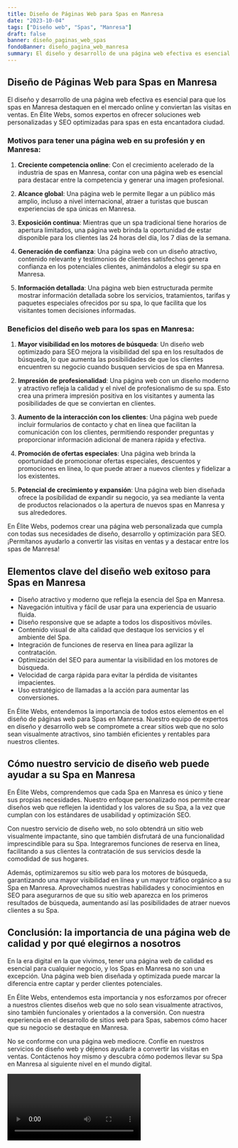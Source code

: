 ```yaml
---
title: Diseño de Páginas Web para Spas en Manresa
date: "2023-10-04"
tags: ["Diseño web", "Spas", "Manresa"]
draft: false
banner: diseño_paginas_web_spas
fondoBanner: diseño_pagina_web_manresa
summary: El diseño y desarrollo de una página web efectiva es esencial para que los spas en Manresa destaquen en el mercado online y conviertan las visitas en ventas. En Élite Webs, somos expertos en ofrecer soluciones web personalizadas y SEO optimizadas para spas en esta encantadora ciudad.
---
```



## Diseño de Páginas Web para Spas en Manresa

El diseño y desarrollo de una página web efectiva es esencial para que los spas en Manresa destaquen en el mercado online y conviertan las visitas en ventas. En Élite Webs, somos expertos en ofrecer soluciones web personalizadas y SEO optimizadas para spas en esta encantadora ciudad.

### Motivos para tener una página web en su profesión y en Manresa:

1. **Creciente competencia online**: Con el crecimiento acelerado de la industria de spas en Manresa, contar con una página web es esencial para destacar entre la competencia y generar una imagen profesional.

2. **Alcance global**: Una página web le permite llegar a un público más amplio, incluso a nivel internacional, atraer a turistas que buscan experiencias de spa únicas en Manresa.

3. **Exposición continua**: Mientras que un spa tradicional tiene horarios de apertura limitados, una página web brinda la oportunidad de estar disponible para los clientes las 24 horas del día, los 7 días de la semana.

4. **Generación de confianza**: Una página web con un diseño atractivo, contenido relevante y testimonios de clientes satisfechos genera confianza en los potenciales clientes, animándolos a elegir su spa en Manresa.

5. **Información detallada**: Una página web bien estructurada permite mostrar información detallada sobre los servicios, tratamientos, tarifas y paquetes especiales ofrecidos por su spa, lo que facilita que los visitantes tomen decisiones informadas.

### Beneficios del diseño web para los spas en Manresa:

1. **Mayor visibilidad en los motores de búsqueda**: Un diseño web optimizado para SEO mejora la visibilidad del spa en los resultados de búsqueda, lo que aumenta las posibilidades de que los clientes encuentren su negocio cuando busquen servicios de spa en Manresa.

2. **Impresión de profesionalidad**: Una página web con un diseño moderno y atractivo refleja la calidad y el nivel de profesionalismo de su spa. Esto crea una primera impresión positiva en los visitantes y aumenta las posibilidades de que se conviertan en clientes.

3. **Aumento de la interacción con los clientes**: Una página web puede incluir formularios de contacto y chat en línea que facilitan la comunicación con los clientes, permitiendo responder preguntas y proporcionar información adicional de manera rápida y efectiva.

4. **Promoción de ofertas especiales**: Una página web brinda la oportunidad de promocionar ofertas especiales, descuentos y promociones en línea, lo que puede atraer a nuevos clientes y fidelizar a los existentes.

5. **Potencial de crecimiento y expansión**: Una página web bien diseñada ofrece la posibilidad de expandir su negocio, ya sea mediante la venta de productos relacionados o la apertura de nuevos spas en Manresa y sus alrededores.

En Élite Webs, podemos crear una página web personalizada que cumpla con todas sus necesidades de diseño, desarrollo y optimización para SEO. ¡Permítanos ayudarlo a convertir las visitas en ventas y a destacar entre los spas de Manresa!

<GifSeo />

<Cta />

## Elementos clave del diseño web exitoso para Spas en Manresa

- Diseño atractivo y moderno que refleja la esencia del Spa en Manresa.
- Navegación intuitiva y fácil de usar para una experiencia de usuario fluida.
- Diseño responsive que se adapte a todos los dispositivos móviles.
- Contenido visual de alta calidad que destaque los servicios y el ambiente del Spa.
- Integración de funciones de reserva en línea para agilizar la contratación.
- Optimización del SEO para aumentar la visibilidad en los motores de búsqueda.
- Velocidad de carga rápida para evitar la pérdida de visitantes impacientes.
- Uso estratégico de llamadas a la acción para aumentar las conversiones.

En Élite Webs, entendemos la importancia de todos estos elementos en el diseño de páginas web para Spas en Manresa. Nuestro equipo de expertos en diseño y desarrollo web se compromete a crear sitios web que no solo sean visualmente atractivos, sino también eficientes y rentables para nuestros clientes.

## Cómo nuestro servicio de diseño web puede ayudar a su Spa en Manresa

En Élite Webs, comprendemos que cada Spa en Manresa es único y tiene sus propias necesidades. Nuestro enfoque personalizado nos permite crear diseños web que reflejen la identidad y los valores de su Spa, a la vez que cumplan con los estándares de usabilidad y optimización SEO.

Con nuestro servicio de diseño web, no solo obtendrá un sitio web visualmente impactante, sino que también disfrutará de una funcionalidad imprescindible para su Spa. Integraremos funciones de reserva en línea, facilitando a sus clientes la contratación de sus servicios desde la comodidad de sus hogares.

Además, optimizaremos su sitio web para los motores de búsqueda, garantizando una mayor visibilidad en línea y un mayor tráfico orgánico a su Spa en Manresa. Aprovechamos nuestras habilidades y conocimientos en SEO para asegurarnos de que su sitio web aparezca en los primeros resultados de búsqueda, aumentando así las posibilidades de atraer nuevos clientes a su Spa.

## Conclusión: la importancia de una página web de calidad y por qué elegirnos a nosotros

En la era digital en la que vivimos, tener una página web de calidad es esencial para cualquier negocio, y los Spas en Manresa no son una excepción. Una página web bien diseñada y optimizada puede marcar la diferencia entre captar y perder clientes potenciales.

En Élite Webs, entendemos esta importancia y nos esforzamos por ofrecer a nuestros clientes diseños web que no solo sean visualmente atractivos, sino también funcionales y orientados a la conversión. Con nuestra experiencia en el desarrollo de sitios web para Spas, sabemos cómo hacer que su negocio se destaque en Manresa.

No se conforme con una página web mediocre. Confíe en nuestros servicios de diseño web y déjenos ayudarle a convertir las visitas en ventas. Contáctenos hoy mismo y descubra cómo podemos llevar su Spa en Manresa al siguiente nivel en el mundo digital.

<Video />

<CtaBot job="Spas" city="Manresa" />

<Gmaps query="Manresa+españa+maps" />
